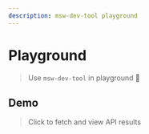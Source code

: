 ```yaml
---
description: msw-dev-tool playground
---
```



# Playground

> Use `msw-dev-tool` in playground 🚀

<DevToolTrigger />

## Demo

> Click to fetch and view API results

<FetchButton />

<PostView />
